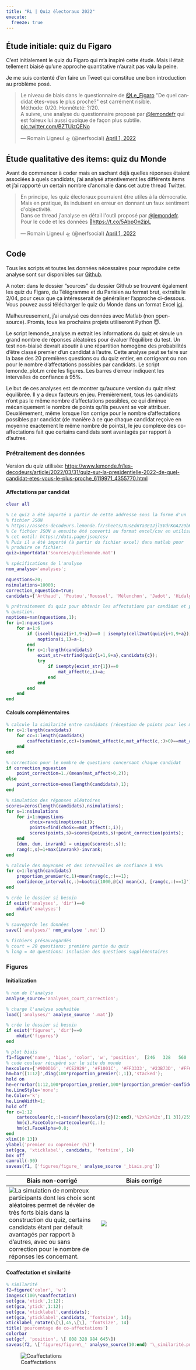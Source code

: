 ```yaml
---
title: "RL | Quiz électoraux 2022"
execute: 
  freeze: true
---
```


## Étude initiale: quiz du Figaro

C'est initialement le quiz du Figaro qui m'a inspiré cette étude. Mais il était tellement biaisé qu'une approche quantitative n'aurait pas valu la peine.

Je me suis contenté d'en faire un Tweet qui constitue une bon introduction au problème posé.

<blockquote class="twitter-tweet"><p lang="fr" dir="ltr">Le niveau de biais dans le questionnaire de <a href="https://twitter.com/Le_Figaro?ref_src=twsrc%5Etfw">@Le_Figaro</a> &quot;De quel candidat êtes-vous le plus proche?&quot; est carrément risible. <br>Méthode: 0/20. Honnêteté: ?/20. <br>A suivre, une analyse du questionnaire proposé par <a href="https://twitter.com/lemondefr?ref_src=twsrc%5Etfw">@lemondefr</a> qui est foireux lui aussi quoique de façon plus subtile. <a href="https://t.co/BZTUizQENo">pic.twitter.com/BZTUizQENo</a></p>&mdash; Romain Ligneul 🛸 (@nerfsocial) <a href="https://twitter.com/nerfsocial/status/1509783872174706698?ref_src=twsrc%5Etfw">April 1, 2022</a></blockquote> <script async src="https://platform.twitter.com/widgets.js" charset="utf-8"></script> 

## Étude qualitative des items: quiz du Monde

Avant de commencer à coder mais en sachant déjà quelles réponses étaient associées à quels candidats, j'ai analysé attentivement les différents items et j'ai rapporté un certain nombre d'anomalie dans cet autre thread Twitter.

<blockquote class="twitter-tweet"><p lang="fr" dir="ltr">En principe, les quiz électoraux pourraient être utiles à la démocratie. Mais en pratique, ils induisent en erreur en donnant un faux sentiment d&#39;objectivité.<br>Dans ce thread j&#39;analyse en détail l&#39;outil proposé par <a href="https://twitter.com/lemondefr?ref_src=twsrc%5Etfw">@lemondefr</a>.<br>Pour le code et les données 🔽<a href="https://t.co/5AbpOn2jpL">https://t.co/5AbpOn2jpL</a></p>&mdash; Romain Ligneul 🛸 (@nerfsocial) <a href="https://twitter.com/nerfsocial/status/1509852362420236288?ref_src=twsrc%5Etfw">April 1, 2022</a></blockquote> <script async src="https://platform.twitter.com/widgets.js" charset="utf-8"></script> 

## Code

Tous les scripts et toutes les données nécessaires pour reproduire cette analyse sont sur disponibles sur [Github](https://github.com/romainligneul/quizlemonde).

A noter: dans le dossier "sources" du dossier Github se trouvent également les quiz du Figaro, du Télégramme et du Parisien au format brut, extraits le 2/04, pour ceux que ça intéresserait de généraliser l'approche ci-dessous. Vous pouvez aussi télécharger le quiz du Monde dans un format Excel [ici](https://github.com/romainligneul/quizlemonde/raw/main/sources/quizlemonde.xlsx).

Malheureusement, j'ai analysé ces données avec Matlab (non open-source). Promis, tous les prochains projets utiliseront Python 😇.

Le script lemonde_analyse.m extrait les informations du quiz et simule un grand nombre de réponses aléatoires pour évaluer l'équilibre du test. Un test non-biaisé devrait aboutir à une répartition homogène des probabilités d'être classé premier d'un candidat à l'autre. Cette analyse peut se faire sur la base des 20 premières questions ou du quiz entier, en corrigeant ou non pour le nombre d'affectations possibles par candidats. Le script lemonde_plot.m crée les figures. Les barres d'erreur indiquent les intervalles de confiance à 95%.

Le but de ces analyses est de montrer qu'aucune version du quiz n'est équilibrée. Il y a deux facteurs en jeu. Premièrement, tous les candidats n'ont pas le même nombre d'affectations possibles, ce qui diminue mécaniquement le nombre de points qu'ils peuvent se voir attribuer. Deuxièmement, même lorsque l'on corrige pour le nombre d'affectations possibles par candidat (de manière à ce que chaque candidat reçoive en moyenne exactement le même nombre de points), le jeu complexe des co-affectations fait que certains candidats sont avantagés par rapport à d'autres.

### Prétraitement des données

Version du quiz utilisée: <https://www.lemonde.fr/les-decodeurs/article/2022/03/31/quiz-sur-la-presidentielle-2022-de-quel-candidat-etes-vous-le-plus-proche_6119971_4355770.html>

#### Affectations par candidat

```matlab
clear all

% Le quiz a été importé a partir de cette addresse sous la forme d'un
% fichier JSON
% https://assets-decodeurs.lemonde.fr/sheets/XusEdnYa3E1Jjl5VdrKGA2z9bH1uwA_887
% Ce fichier JSON a ensuite été converti au format excel/csv en utilisant
% cet outil: https://data.page/json/csv
% Puis il a été importé (à partir du fichier excel) dans matlab pour
% produire ce fichier:
quiz=importdata('sources/quizlemonde.mat')

% spécifications de l'analyse
nom_analyse='analyses';

nquestions=20;
nsimulations=10000;
correction_nquestion=true;
candidats={'Arthaud', 'Poutou','Roussel', 'Mélenchon', 'Jadot', 'Hidalgo', 'Macron', 'Pécresse', 'Lassalle', 'Dupont-Aignan', 'Le Pen', 'Zemmour'};

% prétraitement du quiz pour obtenir les affectations par candidat et par
% question.
noptions=nan(nquestions,1);
for i=1:nquestions
    for a=1:6
        if (iscell(quiz{i+1,9+a})==0 | isempty(cell2mat(quiz{i+1,9+a}))) & isnan(noptions(i,1))
            noptions(i,1)=a-1;
        end
        for c=1:length(candidats)
            exist_str=strfind(quiz{i+1,9+a},candidats{c});
            try
                if isempty(exist_str{1})==0
                    mat_affect(c,i)=a;
                end
            end
        end
    end
end

```

#### Calculs complémentaires

```matlab
% calcule la similarité entre candidats (réception de points pour les mêmes réponses)
for c=1:length(candidats)
    for cc=1:length(candidats)
        coaffectation(c,cc)=(sum(mat_affect(c,mat_affect(c,:)>0)==mat_affect(cc,mat_affect(c,:)>0)))/sum(mat_affect(c,:)>0);
    end
end

% correction pour le nombre de questions concernant chaque candidat
if correction_nquestion
    point_correction=1./(mean(mat_affect>0,2));
else
    point_correction=ones(length(candidats),1);
end

% simulation des réponses aléatoires
scores=zeros(length(candidats),nsimulations);
for s=1:nsimulations
    for i=1:nquestions
         choix=randi(noptions(i));
         points=find(choix==mat_affect(:,i));
         scores(points,s)=scores(points,s)+point_correction(points);
    end
    [dum, dum, invrank] = unique(scores(:,s));
    rang(:,s)=1+max(invrank)-invrank;
end

% calcule des moyennes et des intervalles de confiance à 95%
for c=1:length(candidats)
    proportion_premier(c,1)=mean(rang(c,:)==1);
    confidence_interval(c,:)=bootci(1000,@(x) mean(x), [rang(c,:)==1]');
end

% crée le dossier si besoin
if exist('analyses', 'dir')==0
    mkdir('analyses')
end

% sauvegarde les données
save(['analyses/' nom_analyse '.mat'])

% fichiers présauvegardés
% court = 20 questions: première partie du quiz
% long = 40 questions: inclusion des questions supplémentaires
```

### Figures

#### Initialization

```matlab

% nom de l'analyse
analyse_source='analyses_court_correction';

% charge l'analyse souhaitée
load(['analyses/' analyse_source '.mat'])

% crée le dossier si besoin
if exist('figures', 'dir')==0
    mkdir('figures')
end

```

```matlab
% plot biais
f1=figure('name', 'bias', 'color', 'w', 'position',  [246   328   560   645] )
% code couleur récupéré sur le site du monde
hexcolors={'#9D0D16', '#CE2929', '#F1001C', '#FF3333', '#23B73D', '#FF668B', '#FF9F0E', '#0890C5', '#617B75', '#02279C', '#8D6026','#654519'};
hm=bar([1:12]',diag(100*proportion_premier(:,1)),'stacked');
hold on
he=errorbar(1:12,100*proportion_premier,100*(proportion_premier-confidence_interval(:,1)),100*(confidence_interval(:,2)-proportion_premier));
he.LineStyle='none';
he.Color='k';
he.LineWidth=1;
hold off
for c=1:12
    cartecouleur(c,:)=sscanf(hexcolors{c}(2:end),'%2x%2x%2x',[1 3])/255;
    hm(c).FaceColor=cartecouleur(c,:);
    hm(c).FaceAlpha=0.8;
end
xlim([0 13])
ylabel('premier ou copremier (%)')
set(gca, 'xticklabel', candidats, 'fontsize', 14)
box off
camroll(-90)
saveas(f1, ['figures/figure_' analyse_source '_biais.png'])

```

| Biais non-corrigé | Biais corrigé |
|------------------------------------|------------------------------------|
| ![La simulation de nombreux participants dont les choix sont aléatoires permet de révéler de très forts biais dans la construction du quiz, certains candidats étant par défault avantagés par rapport à d'autres, avec ou sans correction pour le nombre de réponses les concernant.](biais_noncorrige.png) | ![](biais_noncorrige.png) |

#### Coaffectation et similarité

```matlab
% similarité
f2=figure('color', 'w')
imagesc(100\*coaffectation) 
set(gca,'xtick',1:12); 
set(gca,'ytick',1:12); 
set(gca,'xticklabel',candidats); 
set(gca,'yticklabel',candidats, 'fontsize', 14); 
xticklabel_rotate(\[\],45,\[\], 'fontsize', 14) 
title('pourcentage de co-affectations') 
colorbar 
set(gcf, 'position', \[ 808 328 984 645\]) 
saveas(f2, \['figures/figure\_' analyse_source(10:end) '\_similarité.png'\])

```

![Coaffectations](coaffectations.png){fig-align="center"}


<script src="https://giscus.app/client.js"
        data-repo="romainligneul/giscus-comments"
        data-repo-id="R_kgDOMSMTIw"
        data-category="Comments OtherFR"
        data-category-id="DIC_kwDOMSMTI84Cgltq"
        data-mapping="pathname"
        data-strict="0"
        data-reactions-enabled="1"
        data-emit-metadata="0"
        data-input-position="top"
        data-theme="preferred_color_scheme"
        data-lang="en"
        crossorigin="anonymous"
        async>
</script>